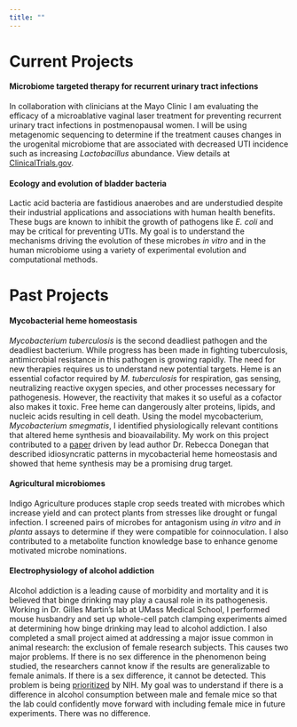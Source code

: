 ```yaml
---
title: ""
---
```


# Current Projects

#### Microbiome targeted therapy for recurrent urinary tract infections

In collaboration with clinicians at the Mayo Clinic I am evaluating the efficacy of a microablative vaginal laser treatment for preventing recurrent urinary tract infections in postmenopausal women. I will be using metagenomic sequencing to determine if the treatment causes changes in the urogenital microbiome that are associated with decreased UTI incidence such as increasing *Lactobacillus* abundance. View details at [ClinicalTrials.gov](https://clinicaltrials.gov/ct2/show/NCT04301934).

#### Ecology and evolution of bladder bacteria

Lactic acid bacteria are fastidious anaerobes and are understudied despite their industrial applications and associations with human health benefits. These bugs are known to inhibit the growth of pathogens like *E. coli* and may be critical for preventing UTIs. My goal is to understand the mechanisms driving the evolution of these microbes *in vitro* and in the human microbiome using a variety of experimental evolution and computational methods.

# Past Projects

#### Mycobacterial heme homeostasis

*Mycobacterium tuberculosis* is the second deadliest pathogen and the deadliest bacterium. While progress has been made in fighting tuberculosis, antimicrobial resistance in this pathogen is growing rapidly. The need for new therapies requires us to understand new potential targets. Heme is an essential cofactor required by *M. tuberculosis* for respiration, gas sensing, neutralizing reactive oxygen species, and other processes necessary for pathogenesis. However, the reactivity that makes it so useful as a cofactor also makes it toxic. Free heme can dangerously alter proteins, lipids, and nucleic acids resulting in cell death. Using the model mycobacterium, *Mycobacterium smegmatis*, I identified physiologically relevant contitions that altered heme synthesis and bioavailability. My work on this project contributed to a [paper](publications.html#exogenously-scavenged-and-endogenously-synthesized-heme-are-differentially-utilized-by-mycobacterium-tuberculosis) driven by lead author Dr. Rebecca Donegan that described idiosyncratic patterns in mycobacterial heme homeostasis and showed that heme synthesis may be a promising drug target.

#### Agricultural microbiomes

Indigo Agriculture produces staple crop seeds treated with microbes which increase yield and can protect plants from stresses like drought or fungal infection. I screened pairs of microbes for antagonism using *in vitro* and *in planta* assays to determine if they were compatible for coinnoculation. I also contributed to a metabolite function knowledge base to enhance genome motivated microbe nominations.

#### Electrophysiology of alcohol addiction

Alcohol addiction is a leading cause of morbidity and mortality and it is believed that binge drinking may play a causal role in its pathogenesis. Working in Dr. Gilles Martin's lab at UMass Medical School, I performed mouse husbandry and set up whole-cell patch clamping experiments aimed at determining how binge drinking may lead to alcohol addiction. I also completed a small project aimed at addressing a major issue common in animal research: the exclusion of female research subjects. This causes two major problems. If there is no sex difference in the phenomenon being studied, the researchers cannot know if the results are generalizable to female animals. If there is a sex difference, it cannot be detected. This problem is being [prioritized](https://orwh.od.nih.gov/sex-gender/nih-policy-sex-biological-variable) by NIH. My goal was to understand if there is a difference in alcohol consumption between male and female mice so that the lab could confidently move forward with including female mice in future experiments. There was no difference.
